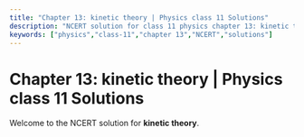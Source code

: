 ```yaml
---
title: "Chapter 13: kinetic theory | Physics class 11 Solutions"
description: "NCERT solution for class 11 physics chapter 13: kinetic theory."
keywords: ["physics","class-11","chapter 13","NCERT","solutions"]
---
```


# Chapter 13: kinetic theory | Physics class 11 Solutions

Welcome to the NCERT solution for **kinetic theory**.
